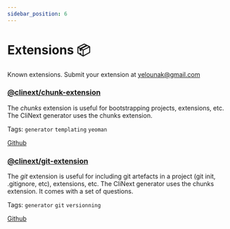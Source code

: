 ```yaml
---
sidebar_position: 6
---
```


# Extensions 📦

Known extensions.
Submit your extension at yelounak@gmail.com

### [@clinext/chunk-extension](https://github.com/clinext/chunk-extension)
The *chunks* extension is useful for bootstrapping projects, extensions, etc.
The CliNext generator uses the chunks extension.

Tags: ```generator``` ```templating``` ```yeoman```

[Github](https://github.com/@clinext/chunk-extension)

### [@clinext/git-extension](https://github.com/clinext/git-extension)
The *git* extension is useful for including git artefacts in a project (git init, .gitignore, etc), extensions, etc.
The CliNext generator uses the chunks extension. It comes with a set of questions.

Tags: ```generator``` ```git``` ```versionning```

[Github](https://github.com/clinext/chunk-extension)

